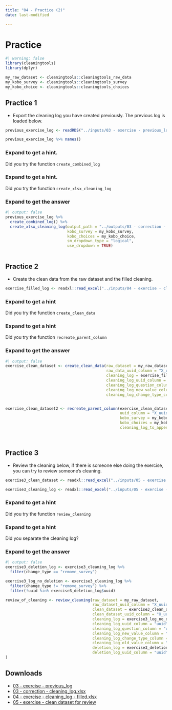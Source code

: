 ```yaml
---
title: "04 - Practice (2)"
date: last-modified

---
```


# Practice
```r
#| warning: false
library(cleaningtools)
library(dplyr)

my_raw_dataset <- cleaningtools::cleaningtools_raw_data
my_kobo_survey <- cleaningtools::cleaningtools_survey
my_kobo_choice <- cleaningtools::cleaningtools_choices
```

## Practice 1

- Export the cleaning log you have created previously. The previous log is loaded below.
```r
previous_exercise_log <- readRDS("../inputs/03 - exercise - previous_log.RDS")

previous_exercise_log %>% names()
```


::: {.callout-note collapse="true" appearance="minimal"}
### Expand to get a hint.

Did you try the function `create_combined_log`
:::

::: {.callout-note collapse="true" appearance="minimal"}
### Expand to get a hint.

Did you try the function `create_xlsx_cleaning_log`
:::

::: {.callout-tip collapse="true" appearance="minimal"}
### Expand to get the answer

```r
#| output: false
previous_exercise_log %>% 
  create_combined_log() %>%
  create_xlsx_cleaning_log(output_path = "../outputs/03 - correction - cleaning_log.xlsx", 
                           kobo_survey = my_kobo_survey,
                           kobo_choices = my_kobo_choice,
                           sm_dropdown_type = "logical",
                           use_dropdown = TRUE)
  
```
:::

## Practice 2

- Create the clean data from the raw dataset and the filled cleaning.

```r
exercise_filled_log <- readxl::read_excel("../inputs/04 - exercise - cleaning_log - filled.xlsx", sheet = "cleaning_log")
```

::: {.callout-note collapse="true" appearance="minimal"}
### Expand to get a hint

Did you try the function `create_clean_data`
:::

::: {.callout-note collapse="true" appearance="minimal"}
### Expand to get a hint

Did you try the function `recreate_parent_column`
:::

::: {.callout-tip collapse="true" appearance="minimal"}
### Expand to get the answer

```r
#| output: false
exercise_clean_dataset <- create_clean_data(raw_dataset = my_raw_dataset,
                                            raw_data_uuid_column = "X_uuid",
                                            cleaning_log = exercise_filled_log, 
                                            cleaning_log_uuid_column = "uuid",
                                            cleaning_log_question_column = "question",
                                            cleaning_log_new_value_column = "new_value",
                                            cleaning_log_change_type_column = "change_type")


exercise_clean_dataset2 <- recreate_parent_column(exercise_clean_dataset,
                                                  uuid_column = "X_uuid", 
                                                  kobo_survey = my_kobo_survey,
                                                  kobo_choices = my_kobo_choice,
                                                  cleaning_log_to_append = exercise_filled_log)

  
```
:::

## Practice 3

- Review the cleaning below, if there is someone else doing the exercise, you can try to review someone's cleaning.

```r
exercise3_clean_dataset <- readxl::read_excel("../inputs/05 - exercise - clean dataset for review.xlsx")

exercise3_cleaning_log <- readxl::read_excel("../inputs/05 - exercise - clean dataset for review.xlsx", sheet = 2)

```

::: {.callout-note collapse="true" appearance="minimal"}
### Expand to get a hint

Did you try the function `review_cleaning`
:::

::: {.callout-note collapse="true" appearance="minimal"}
### Expand to get a hint

Did you separate the cleaning log?
:::

::: {.callout-tip collapse="true" appearance="minimal"}
### Expand to get the answer

```r
#| output: false
exercise3_deletion_log <- exercise3_cleaning_log %>% 
  filter(change_type == "remove_survey")

exercise3_log_no_deletion <- exercise3_cleaning_log %>% 
  filter(change_type != "remove_survey") %>% 
  filter(!uuid %in% exercise3_deletion_log$uuid)

review_of_cleaning <- review_cleaning(raw_dataset = my_raw_dataset,
                                      raw_dataset_uuid_column = "X_uuid", 
                                      clean_dataset = exercise3_clean_dataset,
                                      clean_dataset_uuid_column = "X_uuid",
                                      cleaning_log = exercise3_log_no_deletion, 
                                      cleaning_log_uuid_column = "uuid",
                                      cleaning_log_question_column = "question",
                                      cleaning_log_new_value_column = "new_value",
                                      cleaning_log_change_type_column = "change_type", 
                                      cleaning_log_old_value_column = "old_value", 
                                      deletion_log = exercise3_deletion_log, 
                                      deletion_log_uuid_column = "uuid"
)
```

:::

## Downloads

- [03 - exercise - previous_log](../inputs/03 - exercise - previous_log.RDS)
- [03 - correction - cleaning_log.xlsx](../outputs/03 - correction - cleaning_log.xlsx)
- [04 - exercise - cleaning_log - filled.xlsx](../inputs/04 - exercise - cleaning_log - filled.xlsx)
- [05 - exercise - clean dataset for review](../inputs/05 - exercise - clean dataset for review.xlsx)
